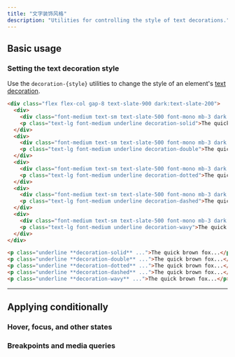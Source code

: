 ```yaml
---
title: "文字装饰风格"
description: "Utilities for controlling the style of text decorations."
---
```




## Basic usage

### Setting the text decoration style

Use the `decoration-{style}` utilities to change the style of an element's [text decoration](/docs/text-decoration).

```html {{ example: true }}
<div class="flex flex-col gap-8 text-slate-900 dark:text-slate-200">
  <div>
    <div class="font-medium text-sm text-slate-500 font-mono mb-3 dark:text-slate-400">decoration-solid</div>
    <p class="text-lg font-medium underline decoration-solid">The quick brown fox jumps over the lazy dog.</p>
  </div>
  <div>
    <div class="font-medium text-sm text-slate-500 font-mono mb-3 dark:text-slate-400">decoration-double</div>
    <p class="text-lg font-medium underline decoration-double">The quick brown fox jumps over the lazy dog.</p>
  </div>
  <div>
    <div class="font-medium text-sm text-slate-500 font-mono mb-3 dark:text-slate-400">decoration-dotted</div>
    <p class="text-lg font-medium underline decoration-dotted">The quick brown fox jumps over the lazy dog.</p>
  </div>
  <div>
    <div class="font-medium text-sm text-slate-500 font-mono mb-3 dark:text-slate-400">decoration-dashed</div>
    <p class="text-lg font-medium underline decoration-dashed">The quick brown fox jumps over the lazy dog.</p>
  </div>
  <div>
    <div class="font-medium text-sm text-slate-500 font-mono mb-3 dark:text-slate-400">decoration-wavy</div>
    <p class="text-lg font-medium underline decoration-wavy">The quick brown fox jumps over the lazy dog.</p>
  </div>
</div>
```

```html
<p class="underline **decoration-solid** ...">The quick brown fox...</p>
<p class="underline **decoration-double** ...">The quick brown fox...</p>
<p class="underline **decoration-dotted** ...">The quick brown fox...</p>
<p class="underline **decoration-dashed** ...">The quick brown fox...</p>
<p class="underline **decoration-wavy** ...">The quick brown fox...</p>
```

---

## <Heading ignore>Applying conditionally</Heading>

### <Heading ignore>Hover, focus, and other states</Heading>

<HoverFocusAndOtherStates defaultClass="underline" featuredClass="decoration-dashed" element="p" />

### <Heading ignore>Breakpoints and media queries</Heading>

<BreakpointsAndMediaQueries defaultClass="underline" featuredClass="decoration-dashed" element="p" />
